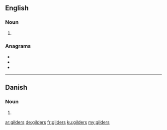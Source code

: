 ==English==

===Noun===
{{head|en|noun plural form}}

# {{plural of|gilder|lang=en}}

===Anagrams===
* {{l|en|girdles}}
* {{l|en|gliders}}
* {{l|en|regilds}}

----

==Danish==

===Noun===
{{head|da|noun form|g=c}}

# {{genitive plural indefinite of|gilde|lang=da}}

[[ar:gilders]]
[[de:gilders]]
[[fr:gilders]]
[[ku:gilders]]
[[my:gilders]]